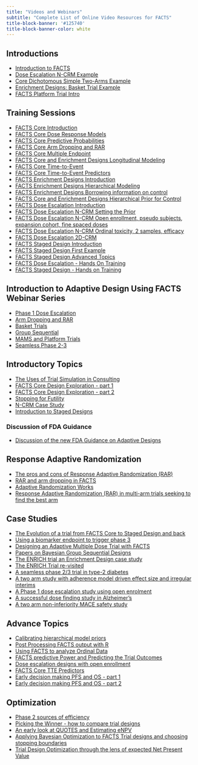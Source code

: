 ```yaml
---
title: "Videos and Webinars"
subtitle: "Complete List of Online Video Resources for FACTS"
title-block-banner: '#125740'
title-block-banner-color: white
---
```


## Introductions
- [Introduction to FACTS](https://www.youtube.com/watch?v=SZfCz9JKxv8)
- [Dose Escalation N-CRM Example](https://www.youtube.com/watch?v=HWB6sR1nZGo)
- [Core Dichotomous Simple Two-Arms Example](https://www.youtube.com/watch?v=D2SvWZuPy5Y)
- [Enrichment Designs: Basket Trial Example](https://www.youtube.com/watch?v=9X4AulAk4M8)
- [FACTS Platform Trial Intro](https://www.youtube.com/watch?v=-SUmMjHg130)

## Training Sessions
- [FACTS Core Introduction](https://bit.ly/30HzpkC)
- [FACTS Core Dose Response Models](https://bit.ly/32qcxa4)
- [FACTS Core Predictive Probabilities](https://bit.ly/3FfNYLq)
- [FACTS Core Arm Dropping and RAR](https://bit.ly/3eaU6IY)
- [FACTS Core Multiple Endpoint](https://bit.ly/3mlWa5d)
- [FACTS Core and Enrichment Designs Longitudinal Modeling](https://bit.ly/3eajKxs)
- [FACTS Core Time-to-Event](https://bit.ly/32kSiu4)
- [FACTS Core Time-to-Event Predictors](https://bit.ly/3yHLsuO)
- [FACTS Enrichment Designs Introduction](https://bit.ly/3GQf2RQ)
- [FACTS Enrichment Designs Hierarchical Modeling](https://bit.ly/3efX3I1)
- [FACTS Enrichment Designs Borrowing information on control](https://bit.ly/3qbAzOf)
- [FACTS Core and Enrichment Designs Hierarchical Prior for Control](https://bit.ly/3ecqCKN)
- [FACTS Dose Escalation Introduction](https://bit.ly/3J4BnNg)
- [FACTS Dose Escalation N-CRM Setting the Prior](https://bit.ly/3yHMA1w)
- [FACTS Dose Escalation N-CRM Open enrollment, pseudo subjects, expansion cohort, fine spaced doses](https://bit.ly/3qdYVqA)
- [FACTS Dose Escalation N-CRM Ordinal toxicity, 2 samples, efficacy](https://bit.ly/3pdmKzB)
- [FACTS Dose Escalation 2D-CRM](https://bit.ly/33A5xHY)
- [FACTS Staged Design Introduction](https://bit.ly/3qaIM56)
- [FACTS Staged Design First Example](https://bit.ly/32aO4Wc)
- [FACTS Staged Design Advanced Topics](https://bit.ly/3qbD6bd)
- [FACTS Dose Escalation - Hands On Training](https://bit.ly/30I91Hm)
- [FACTS Staged Design - Hands on Training](https://bit.ly/3paDRC2)

## Introduction to Adaptive Design Using FACTS Webinar Series
- [Phase 1 Dose Escalation](https://youtu.be/QfodSEPUGUM&t)
- [Arm Dropping and RAR](https://youtu.be/nPXb-CuMY9s)
- [Basket Trials](https://youtu.be/k88VRMZAgIg)
- [Group Sequential](https://youtu.be/BQfy_ne-GeQ&t)
- [MAMS and Platform Trials](https://youtu.be/dRf79rbWoyA)
- [Seamless Phase 2-3](https://youtu.be/OzXyHcD1GBE)

## Introductory Topics
- [The Uses of Trial Simulation in Consulting](https://youtu.be/nWPuFWnwKM8)
- [FACTS Core Design Exploration - part 1](https://youtu.be/N2ciqsM-gSA)
- [FACTS Core Design Exploration - part 2](https://youtu.be/oz3FUU2qqrQ)
- [Stopping for Futility](https://youtu.be/rjmMt-RYv2w)
- [N-CRM Case Study](https://youtu.be/dPb5wb9Z6ko)
- [Introduction to Staged Designs](https://youtu.be/VqnTsgq1nkA)

### Discussion of FDA Guidance
- [Discussion of the new FDA Guidance on Adaptive Designs](https://youtu.be/3KOjdhG_7VM)

## Response Adaptive Randomization
- [The pros and cons of Response Adaptive Randomization (RAR)](https://youtu.be/PqVfqU3IdMI)
- [RAR and arm dropping in FACTS](https://youtu.be/dJ8IPiyLWMk)
- [Adaptive Randomization Works](https://youtu.be/f3dZneMTwvY)
- [Response Adaptive Randomization (RAR) in multi-arm trials seeking to find the best arm](https://youtu.be/v5V5Y3wTNx8)

## Case Studies
- [The Evolution of a trial from FACTS Core to Staged Design and back](https://youtu.be/KeJpNOTHE9k)
- [Using a biomarker endpoint to trigger phase 3](https://youtu.be/UxlA2iTZVLQ)
- [Designing an Adaptive Multiple Dose Trial with FACTS](https://youtu.be/7O7rvZEvGmo)
- [Papers on Bayesian Group Sequential Designs](https://youtu.be/VFRbpxxiOJI)
- [The ENRICH trial an Enrichment Design case study](https://youtu.be/H6tkrjJzP64)
- [The ENRICH Trial re-visited](https://youtu.be/wr_twHSOSmY)
- [A seamless phase 2/3 trial in type-2 diabetes](https://youtu.be/Ot1ACLRuJaI)
- [A two arm study with adherence model driven effect size and irregular interims](https://youtu.be/pGsti-Pj2qI)
- [A Phase 1 dose escalation study using open enrolment](https://youtu.be/nt_1nJkEz5U)
- [A successful dose finding study in Alzheimer's](https://youtu.be/9pmRCtbrYfQ)
- [A two arm non-inferiority MACE safety study](https://youtu.be/rccuslJekH8)

## Advance Topics
- [Calibrating hierarchical model priors](https://youtu.be/cu5esx9YIRs)
- [Post Processing FACTS output with R](https://youtu.be/EmEyEXVrthM)
- [Using FACTS to analyze Ordinal Data](https://youtu.be/nKHn6XCo23w)
- [FACTS predictive Power and Predicting the Trial Outcomes](https://youtu.be/E7o0W2Dxmr8)
- [Dose escalation designs with open enrollment](https://youtu.be/40hIbQkKzEk)
- [FACTS Core TTE Predictors](https://youtu.be/Z9iU0YHoqn8)
- [Early decision making PFS and OS - part 1](https://youtu.be/J0pRAZk0x90)
- [Early decision making PFS and OS - part 2](https://youtu.be/Km6UcHvgM9E)

## Optimization
- [Phase 2 sources of efficiency](https://youtu.be/kMNS7nG9GAU)
- [Picking the Winner - how to compare trial designs](https://youtu.be/HLvNgWYT5U0)
- [An early look at QUOTES and Estimating eNPV](https://youtu.be/PnqSX2-YjEU)
- [Applying Bayesian Optimization to FACTS Trial designs and choosing stopping boundaries](https://youtu.be/P2qpfJTkCcc)
- [Trial Design Optimization through the lens of expected Net Present Value](https://youtu.be/M5sDsJFu8cM)
